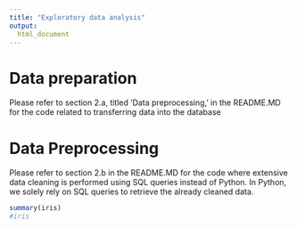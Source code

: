 ```yaml
---
title: "Exploratory data analysis"
output:
  html_document
---
```


# Data preparation
Please refer to section 2.a, titled 'Data preprocessing,' in the README.MD for the code related to transferring data into the database

# Data Preprocessing
Please refer to section 2.b in the README.MD for the code where extensive data cleaning is performed using SQL queries instead of Python. In Python, we solely rely on SQL queries to retrieve the already cleaned data.

```r
summary(iris)
#iris
```
